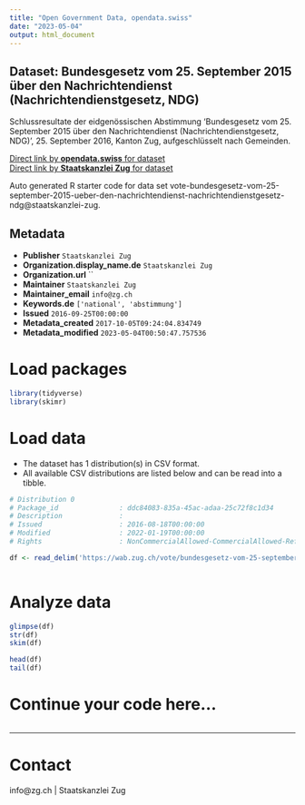 ```yaml
---
title: "Open Government Data, opendata.swiss"
date: "2023-05-04"
output: html_document
---
```


## Dataset: Bundesgesetz vom 25. September 2015 über den Nachrichtendienst (Nachrichtendienstgesetz, NDG)

Schlussresultate der eidgenössischen Abstimmung 'Bundesgesetz vom 25. September 2015 über den Nachrichtendienst (Nachrichtendienstgesetz, NDG)', 25. September 2016, Kanton Zug, aufgeschlüsselt nach Gemeinden.

[Direct link by **opendata.swiss** for dataset](https://opendata.swiss/de/dataset/bundesgesetz-vom-25-september-2015-uber-den-nachrichtendienst-nachrichtendienstgesetz-ndg)<br>
[Direct link by **Staatskanzlei Zug** for dataset](https://wab.zug.ch/vote/bundesgesetz-vom-25-september-2015-ueber-den-nachrichtendienst-nachrichtendienstgesetz-ndg/data)

Auto generated R starter code for data set vote-bundesgesetz-vom-25-september-2015-ueber-den-nachrichtendienst-nachrichtendienstgesetz-ndg@staatskanzlei-zug.

## Metadata

- **Publisher** `Staatskanzlei Zug`
- **Organization.display_name.de** `Staatskanzlei Zug`
- **Organization.url** ``
- **Maintainer** `Staatskanzlei Zug`
- **Maintainer_email** `info@zg.ch`
- **Keywords.de** `['national', 'abstimmung']`
- **Issued** `2016-09-25T00:00:00`
- **Metadata_created** `2017-10-05T09:24:04.834749`
- **Metadata_modified** `2023-05-04T00:50:47.757536`


# Load packages

```r

library(tidyverse)
library(skimr)

```

# Load data

-   The dataset has 1 distribution(s) in CSV format.
-   All available CSV distributions are listed below and can be read into a tibble.

```r

# Distribution 0
# Package_id               : ddc84083-835a-45ac-adaa-25c72f8c1d34
# Description              : 
# Issued                   : 2016-08-18T00:00:00
# Modified                 : 2022-01-19T00:00:00
# Rights                   : NonCommercialAllowed-CommercialAllowed-ReferenceRequired

df <- read_delim('https://wab.zug.ch/vote/bundesgesetz-vom-25-september-2015-ueber-den-nachrichtendienst-nachrichtendienstgesetz-ndg/data-csv')



```

# Analyze data

```r

glimpse(df)
str(df)
skim(df)

head(df)
tail(df)

```

# Continue your code here...

```r

```

------------------------------------------------------------------------

# Contact

info@zg.ch | Staatskanzlei Zug
